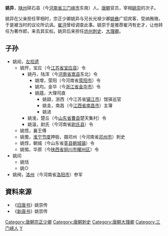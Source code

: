 '''姚异'''，[[陕州|陕州]]硖石县（今[[河南省|河南省]][[三门峡市|三门峡市]]东南）人。[[唐朝|唐朝]]官员，宰相[[姚崇|姚崇]]的次子。

姚异在父亲担任宰相时，宗正少卿姚异与兄长光禄少卿[[姚彝|姚彝]]广招宾客，受纳贿赂，于是被当时的议论所讥讽。[[崔沔|崔沔]]曾经调查此事。姚崇于是推荐崔沔有史才，让他转任为著作郎，来去其实权。姚异后来担任[[坊州|坊州]][[刺史|刺史]]、[[大理卿|大理卿]]。
==子孙==
*姚闳，[[左拾遗|左拾遗]]
**姚怦，宝应（今[[江苏省|江苏省]][[宝应县|宝应县]]）令
***姚丹，陆浑（今[[河南省|河南省]][[嵩县|嵩县]]东北）令
****姚增，荥阳（今河南省[[荥阳市|荥阳市]]）令
****姚均，金华（今[[浙江省|浙江省]][[金华市|金华市]]）令
****姚蕴，大理司直
*****姚颋，浙西（今江苏省[[镇江市|镇江市]]）馆驿巡官
*****姚圭，南昌（今[[江西省|江西省]][[南昌市|南昌市]]）主簿
*****姚进
***姚浼，楚丘（今[[山东省|山东省]][[曹县|曹县]]楚天集村）令
***姚温，尉氏（今河南省[[尉氏县|尉氏县]]）令
**姚悟，襄王傅
**姚憺，[[淮西节度使|淮宁节度]]押衙，摄邓州（今河南省[[邓州市|邓州市]]）刺史
**姚惇，朝城（今山东省[[莘县|莘县]][[朝城镇|朝城镇]]）令
**姚惕，华原（今[[陕西省|陕西省]][[铜川市|铜川市]][[耀州区|耀州区]]）令
*姚闬
**姚恬
**姚○
*姚阀，[[洛州|洛州]]（今河南省[[洛阳市|洛阳市]]）参军

==資料來源==
*《[[旧唐书|旧唐书]]》姚崇传
*《[[新唐书|新唐书]]》姚崇传

{{DEFAULTSORT:Y}}
[[Category:唐朝宗正少卿|Category:唐朝宗正少卿]]
[[Category:唐朝刺史|Category:唐朝刺史]]
[[Category:唐朝大理卿|Category:唐朝大理卿]]
[[Category:三门峡人|Category:三门峡人]]
[[Category:姚姓|Y]]
